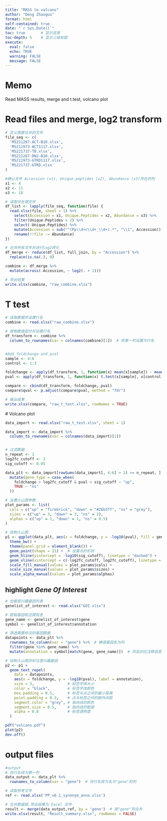 ```yaml
---
title: "MASS to valcano"
author: "Deng Zhaoguo"
format: html
self-contained: true
date: "`r Sys.Date()`"
toc: true       # 显示目录
toc-depth: 5    # 显示三级标题
execute:
  eval: false
  echo: TRUE
  warning: FALSE
  message: FALSE
---
```


# Memo

Read MASS results, merge and t.test, volcano plot

# Read files and merge, log2 transform

```r
# 定义需要合并的文件
file_seq <- c(
  'MS211267-ACT-B10.xlsx',
  'MS211973-ACT1117.xlsx',
  'MS221737-TB.xlsx',
  'MS211267-DN2-B10.xlsx',
  'MS211973-GTRD1117.xlsx',
  'MS221737-GTRD.xlsx'
)

#确认文件 Accession (x1), Unique.peptides (x2), Abundance (x3)所在的列
x1 <- 4
x2 <- 11
x3 <- 18

# 读取并处理文件
df_list <- lapply(file_seq, function(file) {
  read.xlsx(file, sheet = 1) %>%
    select(Accession = x1, Unique.Peptides = x2, Abundance = x3) %>%
    filter(Unique.Peptides > 2) %>%
    select(-Unique.Peptides) %>%
    mutate(Accession = sub("^(Pp\\d+c\\d+_\\d+).*", "\\1", Accession)) %>%
    rename(!!file := Abundance)
})

# 合并所有文件并进行log2转化
df_merge <- reduce(df_list, full_join, by = "Accession") %>%
  replace(is.na(.), 0)

combine <- df_merge %>%
  mutate(across(-Accession, ~ log2(. + 1)))

# 导出结果
write.xlsx(combine, "raw_combine.xlsx")
```

# T test

```r
# 读取数据并设置行名
combine <- read.xlsx("raw_combine.xlsx")

# 提取数值部分并设置行名
df_transform <- combine %>%
  column_to_rownames(var = colnames(combine)[1])  # 将第一列设置为行名


#Add foldchange and pval
sample <- 4:6
control <- 1:3

foldchange <- apply(df_transform, 1, function(x) mean(x[sample]) - mean(x[control]))
pval <- apply(df_transform, 1, function(x) t.test(x[sample], x[control], var.equal = TRUE)$p.value)

compare <- cbind(df_transform, foldchange, pval)
compare$qval <- p.adjust(compare$pval, method = "fdr")

# 输出结果
write.xlsx(compare, "raw_t_test.xlsx", rowNames = TRUE)
```

\# Volcano plot

```r
data_import <- read.xlsx("raw_t_test.xlsx", sheet = 1)

data_import <- data_import %>%
  column_to_rownames(var = colnames(data_import)[1])


# 过滤数据
n_repeat <- 1
log2fc_cutoff <- 3
sig_cutoff <- 0.05

data_plt <- data_import[rowSums(data_import[, 4:6] > 1) >= n_repeat, ] %>%
  mutate(gene_type = case_when(
    foldchange > log2fc_cutoff & pval < sig_cutoff ~ "up",
    TRUE ~ "ns"
  ))

# 设置火山图参数
plot_params <- list(
  cols = c("up" = "firebrick", "down" = "#26b3ff", "ns" = "grey"),
  sizes = c("up" = 3, "down" = 3, "ns" = 2),
  alphas = c("up" = 1, "down" = 1, "ns" = 0.5)
)

# 绘制火山图
p1 <- ggplot(data_plt, aes(x = foldchange, y = -log10(pval), fill = gene_type, size = gene_type, alpha = gene_type)) +
  theme_bw() +
  theme(panel.grid = element_blank()) +
  geom_point(shape = 21) +  # 设置点的形状
  geom_hline(yintercept = -log10(sig_cutoff), linetype = "dashed") +
  geom_vline(xintercept = c(-log2fc_cutoff, log2fc_cutoff), linetype = "dashed") +  # 添加对称的竖线
  scale_fill_manual(values = plot_params$cols) +
  scale_size_manual(values = plot_params$sizes) +
  scale_alpha_manual(values = plot_params$alphas)
```

## highlight *Gene Of Interest*

```r
# 加载感兴趣基因列表
genelist_of_interest <- read.xlsx("GOI.xlsx")

# 提取基因和注释信息
gene_name <- genelist_of_interest$gene
symbol <- genelist_of_interest$annotation

# 筛选需要标注的基因数据
datapoints <- data_plt %>%
  rownames_to_column(var = "gene") %>%  # 确保基因名为列
  filter(gene %in% gene_name) %>%
  mutate(annotation = symbol[match(gene, gene_name)])  # 添加对应注释信息

# 绘制火山图并标注感兴趣基因
p2 <- p1 +
  geom_text_repel(
    data = datapoints,
    aes(x = foldchange, y = -log10(pval), label = annotation),
    size = 3,               # 标签字体大小
    color = "black",        # 标签字体颜色
    box.padding = 0.5,      # 标签与点之间的最小距离
    point.padding = 0.3,    # 点与标签之间的额外间距
    segment.color = "grey", # 指向线的颜色
    segment.size = 0.5,     # 指向线的粗细
    alpha = 0.8             # 标签透明度
  )

pdf("volcano.pdf")
plot(p2)
dev.off()
```

# output files

```r
#output 
# 将行名转为第一列
data_output <- data_plt %>%
  rownames_to_column(var = "gene")  # 将行名转为名为"gene"的列

# 读取参考文件
ref <- read.xlsx('PP_v6.1_synonym_anno.xlsx')

# 合并数据框,导出结果为 Excel 文件
result <- merge(data_output,ref, by = 'gene')  # 按"gene"列合并
write.xlsx(result, "Result_summary.xlsx", rowNames = FALSE)
```
